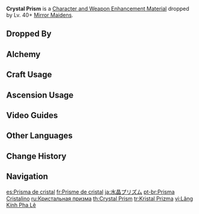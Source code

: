 {{Item Infobox
|id          = 112051
|image       = Item Crystal Prism.png
|type        = Character and Weapon Enhancement Materials
|group       = Mirror Maiden Materials
|group2      = Elite Enemy Drops
|invCategory = Character Development Items
|quality     = 3
|description = A prism that can bend light.<br>Illusory images can be made using such prisms, giving such devices &mdash; in a manner of speaking &mdash; the power to sway human hearts.
|source1     = Dropped by Lv. 40+ [[Mirror Maiden]]s
|source2     = [[Crafting]]
}}
'''Crystal Prism''' is a [[Character and Weapon Enhancement Material]] dropped by Lv. 40+ [[Mirror Maiden]]s.

==Dropped By==
{{Dropped By|level=40}}

==Alchemy==
{{Recipe
|type = Crafting
|Dismal Prism = 3
|Mora = 25
|sort = Dismal Prism;Mora
}}

==Craft Usage==
{{Craft Usage}}

==Ascension Usage==
{{Ascension Usage}}

==Video Guides==
{{EVT
|video1=-E4AjgwihmI
|caption1=26 Mirror Maiden in 29 Minutes
}}

==Other Languages==
{{Other Languages
|en      = Crystal Prism
|zhs     = 水晶棱镜
|zhs_rm  = Shuǐjīng Léngjìng
|zht     = 水晶稜鏡
|zht_rm  = Shuǐjīng Léngjìng
|zh_tl   = Crystal Prism
|ja      = 水晶プリズム
|ja_rm   = Suishou Purizumu
|ja_tl   = Crystal Prism
|ko      = 수정 프리즘
|ko_tl   = Crystal Prism
|es      = Prisma de cristal
|es_tl   = Crystal Prism
|fr      = Prisme de cristal
|fr_tl   = Crystal Prism
|ru      = Кристальная призма
|ru_tl   = Crystal Prism
|th      = Crystal Prism
|vi      = Lăng Kính Pha Lê
|vi_tl   = 
|de      = Kristallprisma
|de_tl   = Crystal Prism
|id      = Crystal Prism
|pt      = Prisma Cristalino
|pt_tl   = Crystal Prism
|tr      = Kristal Prizma
|tr_tl   = Crystal Prism
|it      = Prisma di cristallo
|it_tl   = 
}}

==Change History==
{{Change History|2.0}}

==Navigation==
{{Development Item Navbox|Character and Weapon Enhancement Materials}}

[[es:Prisma de cristal]]
[[fr:Prisme de cristal]]
[[ja:水晶プリズム]]
[[pt-br:Prisma Cristalino]]
[[ru:Кристальная призма]]
[[th:Crystal Prism]]
[[tr:Kristal Prizma]]
[[vi:Lăng Kính Pha Lê]]
